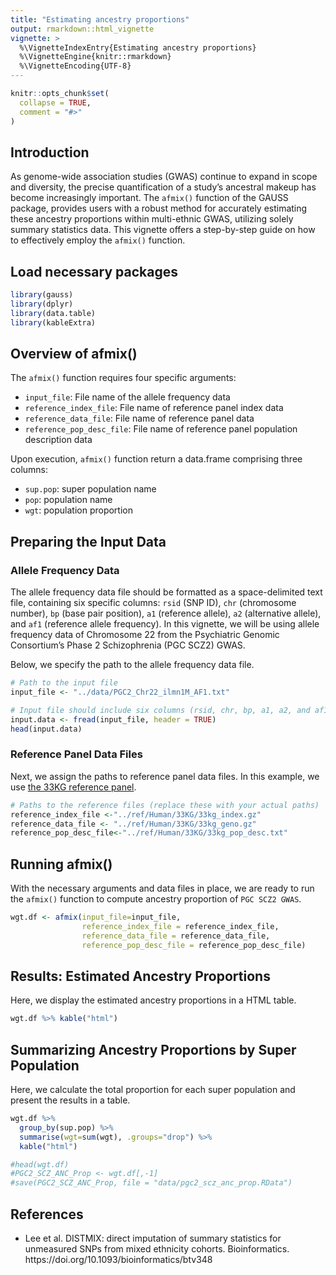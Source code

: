```yaml
---
title: "Estimating ancestry proportions"
output: rmarkdown::html_vignette
vignette: >
  %\VignetteIndexEntry{Estimating ancestry proportions}
  %\VignetteEngine{knitr::rmarkdown}
  %\VignetteEncoding{UTF-8}
---
```


```r
knitr::opts_chunk$set(
  collapse = TRUE,
  comment = "#>"
)
```

## Introduction

As genome-wide association studies (GWAS) continue to expand in scope and diversity, the precise quantification of a study's ancestral makeup has become increasingly important. The `afmix()` function of the GAUSS package, provides users with a robust method for accurately estimating these ancestry proportions within multi-ethnic GWAS, utilizing solely summary statistics data. This vignette offers a step-by-step guide on how to effectively employ the `afmix()` function.

## Load necessary packages
```r
library(gauss)
library(dplyr)
library(data.table)
library(kableExtra)
```

## Overview of afmix()

The `afmix()` function requires four specific arguments:

* `input_file`: File name of the allele frequency data
* `reference_index_file`: File name of reference panel index data
* `reference_data_file`: File name of reference panel data
* `reference_pop_desc_file`: File name of reference panel population description data


Upon execution, `afmix()` function return a data.frame comprising three columns:

* `sup.pop`: super population name
* `pop`: population name
* `wgt`: population proportion


## Preparing the Input Data

### Allele Frequency Data

The allele frequency data file should be formatted as a space-delimited text file,  containing six specific columns: `rsid` (SNP ID), `chr` (chromosome number), `bp` (base pair position), `a1` (reference allele), `a2` (alternative allele), and `af1` (reference allele frequency). In this vignette, we will be using allele frequency data of Chromosome 22 from the Psychiatric Genomic Consortium's Phase 2 Schizophrenia (PGC SCZ2) GWAS.

Below, we specify the path to the allele frequency data file.
```r
# Path to the input file
input_file <- "../data/PGC2_Chr22_ilmn1M_AF1.txt"

# Input file should include six columns (rsid, chr, bp, a1, a2, and af1)
input.data <- fread(input_file, header = TRUE)
head(input.data)
```

### Reference Panel Data Files

Next, we assign the paths to reference panel data files. In this example, we use [the 33KG reference panel](https://statsleelab.github.io/gauss/articles/ref_33KG.html).
```r
# Paths to the reference files (replace these with your actual paths)
reference_index_file <-"../ref/Human/33KG/33kg_index.gz"
reference_data_file <- "../ref/Human/33KG/33kg_geno.gz"
reference_pop_desc_file<-"../ref/Human/33KG/33kg_pop_desc.txt"
```


## Running afmix()

With the necessary arguments and data files in place, we are ready to run the `afmix()` function to compute ancestry proportion of `PGC SCZ2 GWAS`.
```r
wgt.df <- afmix(input_file=input_file,
                reference_index_file = reference_index_file,
                reference_data_file = reference_data_file,
                reference_pop_desc_file = reference_pop_desc_file)
```

## Results: Estimated Ancestry Proportions

Here, we display the estimated ancestry proportions in a HTML table.

```r
wgt.df %>% kable("html")
```

## Summarizing Ancestry Proportions by Super Population

Here, we calculate the total proportion for each super population and present the results in a table.
```r
wgt.df %>%
  group_by(sup.pop) %>%
  summarise(wgt=sum(wgt), .groups="drop") %>%
  kable("html")
```

```r
#head(wgt.df)
#PGC2_SCZ_ANC_Prop <- wgt.df[,-1]
#save(PGC2_SCZ_ANC_Prop, file = "data/pgc2_scz_anc_prop.RData")
```


## References

* Lee et al. DISTMIX: direct imputation of summary statistics for unmeasured SNPs from mixed ethnicity cohorts. Bioinformatics. https://doi.org/10.1093/bioinformatics/btv348
